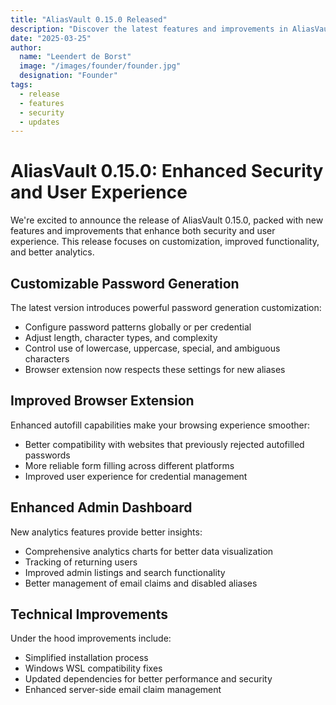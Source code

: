```yaml
---
title: "AliasVault 0.15.0 Released"
description: "Discover the latest features and improvements in AliasVault 0.15.0"
date: "2025-03-25"
author:
  name: "Leendert de Borst"
  image: "/images/founder/founder.jpg"
  designation: "Founder"
tags:
  - release
  - features
  - security
  - updates
---
```


# AliasVault 0.15.0: Enhanced Security and User Experience

We're excited to announce the release of AliasVault 0.15.0, packed with new features and improvements that enhance both security and user experience. This release focuses on customization, improved functionality, and better analytics.

## Customizable Password Generation

The latest version introduces powerful password generation customization:

- Configure password patterns globally or per credential
- Adjust length, character types, and complexity
- Control use of lowercase, uppercase, special, and ambiguous characters
- Browser extension now respects these settings for new aliases

## Improved Browser Extension

Enhanced autofill capabilities make your browsing experience smoother:

- Better compatibility with websites that previously rejected autofilled passwords
- More reliable form filling across different platforms
- Improved user experience for credential management

## Enhanced Admin Dashboard

New analytics features provide better insights:

- Comprehensive analytics charts for better data visualization
- Tracking of returning users
- Improved admin listings and search functionality
- Better management of email claims and disabled aliases

## Technical Improvements

Under the hood improvements include:

- Simplified installation process
- Windows WSL compatibility fixes
- Updated dependencies for better performance and security
- Enhanced server-side email claim management

<GitHubRelease version="0.15.0" />
